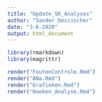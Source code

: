 ```yaml
---
title: "Update_SK_Analyses"
author: "Sander Devisscher"
date: "3-6-2020"
output: html_document
---
```


```r
library(rmarkdown)
library(magrittr)
```

```r
render("FoutenControle.Rmd")
render("ANa.Rmd")
render("Grafieken.Rmd")
render("Hoeken_Analyse.Rmd")
```


